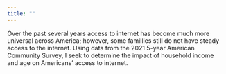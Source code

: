 ```yaml
---
title: ""
---
```


Over the past several years access to internet has become much more universal across America; however, some famillies still do not have steady access to the internet. Using data from the 2021 5-year American Community Survey, I seek to determine the impact of household income and age on Americans' access to internet. 
